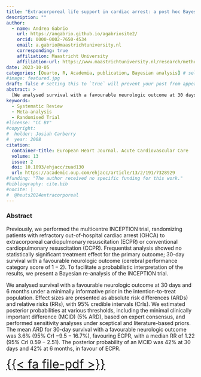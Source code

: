 ```yaml
---
title: "Extracorporeal life support in cardiac arrest: a post hoc Bayesian re-analysis of the INCEPTION trial"
description: ""
author:
  - name: Andrea Gabrio
    url: https://angabrio.github.io/agabriosite2/
    orcid: 0000-0002-7650-4534
    email: a.gabrio@maastrichtuniversity.nl
    corresponding: true    
    affiliation: Maastricht University
    affiliation-url: https://www.maastrichtuniversity.nl/research/methodology-and-statistics
date: 2023-10-05
categories: [Quarto, R, Academia, publication, Bayesian analysis] # self-defined categories
#image: featured.jpg
draft: false # setting this to `true` will prevent your post from appearing on your listing page until you're ready!
abstract: > 
  [We analysed survival with a favourable neurologic outcome at 30 days and 6 months under a minimally informative prior in the intention-to-treat population  ...]{style="font-size: 85%"}
keywords:
  - Systematic Review
  - Meta-analysis
  - Randomised Trial
#license: "CC BY"
#copyright: 
#  holder: Josiah Carberry
#  year: 2008
citation: 
  container-title: European Heart Journal. Acute Cardiovascular Care
  volume: 13
  issue: 2
  doi: 10.1093/ehjacc/zuad130
  url: https://academic.oup.com/ehjacc/article/13/2/191/7328929
#funding: "The author received no specific funding for this work."
#bibliography: cite.bib
#nocite: |
#  @heuts2024extracorporeal
---
```


### Abstract

Previously, we performed the multicentre INCEPTION trial, randomizing patients with refractory out-of-hospital cardiac arrest (OHCA) to extracorporeal cardiopulmonary resuscitation (ECPR) or conventional cardiopulmonary resuscitation (CCPR). Frequentist analysis showed no statistically significant treatment effect for the primary outcome; $30$-day survival with a favourable neurologic outcome (cerebral performance category score of $1-2$). To facilitate a probabilistic interpretation of the results, we present a Bayesian re-analysis of the INCEPTION trial.

We analysed survival with a favourable neurologic outcome at $30$ days and $6$ months under a minimally informative prior in the intention-to-treat population. Effect sizes are presented as absolute risk differences (ARDs) and relative risks (RRs), with $95\%$ credible intervals (CrIs). We estimated posterior probabilities at various thresholds, including the minimal clinically important difference (MCID) ($5\%$ ARD), based on expert consensus, and performed sensitivity analyses under sceptical and literature-based priors. The mean ARD for 30-day survival with a favourable neurologic outcome was $3.6\%$ ($95\%$ CrI $-9.5-16.7\%$), favouring ECPR, with a median RR of $1.22$ ($95\%$ CrI $0.59-2.51$). The posterior probability of an MCID was $42\%$ at $30$ days and $42\%$ at $6$ months, in favour of ECPR.



[{{< fa file-pdf >}}](https://academic.oup.com/ehjacc/article/13/2/191/7328929){style="text-align: center; font-size: 2rem"}
